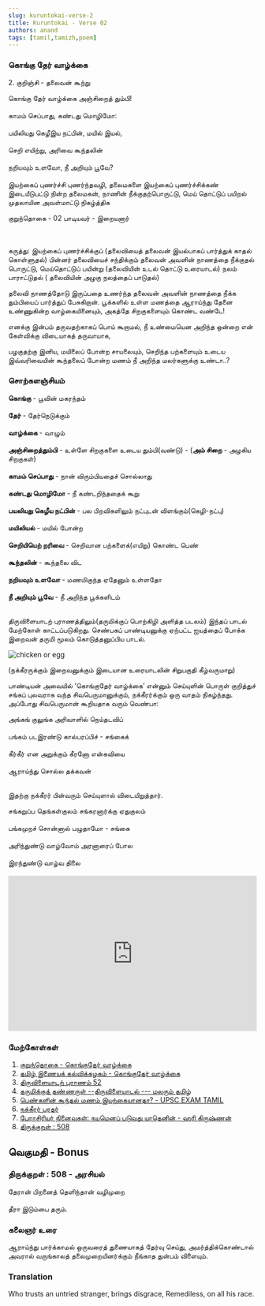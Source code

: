 ```yaml
---
slug: kuruntokai-verse-2
title: Kuruntokai - Verse 02
authors: anand
tags: [tamil,tamizh,poem]
---
```



### <Highlight color='#800031' highlight='fg' fontWeight='bold'> கொங்கு தேர் வாழ்க்கை </Highlight>

<Highlight color='#004080' highlight='fg' fontWeight='bold'> 2. குறிஞ்சி </Highlight> <Highlight color='#004080' highlight='fg'> - தலைவன் கூற்று </Highlight>

<Highlight color='#006666' highlight='fg' textAlign='center'>
  கொங்கு தேர் வாழ்க்கை அஞ்சிறைத் தும்பி! <br></br>
  காமம் செப்பாது, கண்டது மொழிமோ: <br></br>
  பயிலியது கெழீஇய நட்பின், மயில் இயல், <br></br>
  செறி எயிற்று, அரிவை கூந்தலின் <br></br>
  நறியவும் உளவோ, நீ அறியும் பூவே? <br></br>
</Highlight>

<Highlight color='#531A02' highlight='fg'>
  இயற்கைப் புணர்ச்சி புணர்ந்தவழி, தலைமகளை இயற்கைப் புணர்ச்சிக்கண் இடையீடுபட்டு நின்ற 
  தலைமகன், நாணின் நீக்குதற்பொருட்டு, மெய் தொட்டுப் பயிறல் முதலாயின அவள்மாட்டு நிகழ்த்திக
</Highlight>

<Highlight color='#351C75' highlight='format' textAlign='right'> குறுந்தொகை - 02 </Highlight>
<Highlight color='#351C75' highlight='format' textAlign='right'> பாடியவர் - இறையனார் </Highlight>

<!--truncate-->

<br></br>
<Highlight color='#25c2a0'>கருத்து:</Highlight> இயற்கைப் புணர்ச்சிக்குப் (தலைவியைத் தலைவன் இயல்பாகப் பார்த்துக் காதல் கொள்ளுதல்) பின்னர் தலைவியைச் சந்திக்கும் தலைவன் அவளின் நாணத்தை நீக்குதல் பொருட்டு, மெய்தொட்டுப் பயின்று (தலைவியின் உடல் தொட்டு உரையாடல்) நலம் பாராட்டுதல் ( தலைவியின் அழகு நலத்தைப் பாடுதல்)

தலைவி நாணத்தோடு இருப்பதை உணர்ந்த தலைவன் அவளின் நாணத்தை நீக்க தும்பியைப் பார்த்துப் பேசுகிறான்.
பூக்களில் உள்ள மணத்தை ஆராய்ந்து தேனை உண்ணுகின்ற வாழ்கையினையும், அகத்தே சிறகுகளையும் கொண்ட வண்டே!

எனக்கு இன்பம் தருவதற்காகப் பொய் கூறாமல், நீ உண்மையென அறிந்த ஒன்றை என் கேள்விக்கு விடையாகத் தருவாயாக,

பழகுதற்கு இனிய, மயிலைப் போன்ற சாயலையும், செறிந்த பற்களையும் உடைய இவ்வரிவையின் கூந்தலைப் போன்ற மணம் நீ அறிந்த மலர்களுக்கு உண்டா..?

### சொற்களஞ்சியம்

**கொங்கு** - பூவின் மகரந்தம் <br></br>
**தேர்** - தேர்நெடுக்கும் <br></br>
**வாழ்க்கை** - வாழும் <br></br>
**அஞ்சிறைத்தும்பி** - உள்ளே சிறகுகளை உடைய தும்பி(வண்டு) - (**அம் சிறை** - அழகிய சிறகுகள்) <br></br>
**காமம் செப்பாது** - நான் விரும்பியதைச் சொல்லாது <br></br>
**கண்டது மொழிமோ** - நீ கண்டறிந்ததைக் கூறு <br></br>
**பயலியது கெழீய நட்பின்** - பல பிறவிகளிலும் நட்புடன் விளங்கும்(கெழி-நட்பு) <br></br>
**மயிலியல்** - மயில் போன்ற <br></br>
**செறியியெற் றரிவை** - செறிவான பற்களைக்(எயிறு) கொண்ட பெண் <br></br>
**கூந்தலின்** - கூந்தலை விட <br></br>
**நறியவும் உளவோ** - மணமிகுந்த ஏதேனும் உள்ளதோ <br></br>
**நீ அறியும் பூவே** - நீ அறிந்த பூக்களிடம் <br></br>

திருவிளையாடற் புராணத்திலும்(<Highlight color='#25c2a0' highlight='fg'>தருமிக்குப் பொற்கிழி அளித்த படலம்</Highlight>) இந்தப் பாடல் மேற்கோள் காட்டப்படுகிறது. செண்பகப் பாண்டியனுக்கு ஏற்பட்ட ஐயத்தைப் போக்க இறைவன் தருமி மூலம் கொடுத்தனுப்பிய பாடல்.

![chicken or egg](./smell-in-girls-hair.jpg)

(நக்கீரருக்கும் இறைவனுக்கும் இடையான உரையாடலின் சிறுபகுதி  கீழ்வருமாறு)

பாண்டியன் அவையில் ‘கொங்குதேர் வாழ்க்கை’ என்னும் செய்யுளின் பொருள் குறித்துச் சங்கப் புலவராக வந்த சிவபெருமானுக்கும், நக்கீரர்க்கும் ஒரு வாதம் நிகழ்ந்தது. அப்போது சிவபெருமான் கூறியதாக வரும் வெண்பா:

<Highlight color='#006666' highlight='fg' textAlign='center'>
  அங்கங் குலுங்க அரிவாளில் நெய்தடவிப் <br></br>
  பங்கம் படஇரண்டு கால்பரப்பிச் - சங்கைக் <br></br>
  கீர்கீர் என அறுக்கும் கீரனோ என்கவியை <br></br>
  ஆராய்ந்து சொல்ல தக்கவன் <br></br>
</Highlight>

இதற்கு நக்கீரர் பின்வரும் செய்யுளால் விடையிறுத்தார்.

<Highlight color='#006666' highlight='fg' textAlign='center'>
  சங்கறுப்ப தெங்கள்குலம் சங்கரனார்க்கு ஏதுகுலம் <br></br>
  பங்கமுறச் சொன்னால் பழுதாமோ - சங்கை <br></br>
  அரிந்துண்டு வாழ்வோம் அரனாரைப் போல <br></br>
  இரந்துண்டு வாழ்வ திலை <br></br>
</Highlight>

<iframe width="100%" height="315" 
  src="https://www.youtube.com/embed/_Bd_9aan9_4?si=g5tuA1gR55lVBvIV&amp;start=281" 
  title="YouTube video player" frameborder="0" 
  allow="accelerometer; autoplay; clipboard-write; encrypted-media; gyroscope; picture-in-picture; web-share" 
  allowfullscreen
  >
</iframe>

### மேற்கோள்கள்

1. [குறுந்தொகை - கொங்குதேர் வாழ்க்கை](https://rampsychiatrist.blogspot.com/2011/03/blog-post_10.html)
2. [தமிழ் இணையக் கல்விக்கழகம் - கொங்குதேர் வாழ்க்கை](https://www.tamilvu.org/ta/library-l1220-html-l12206g5-122848)
3. [திருவிளையாடற் புராணம் 52](https://ta.wikisource.org/wiki/%E0%AE%A4%E0%AE%BF%E0%AE%B0%E0%AF%81%E0%AE%B5%E0%AE%BF%E0%AE%B3%E0%AF%88%E0%AE%AF%E0%AE%BE%E0%AE%9F%E0%AE%B1%E0%AF%8D_%E0%AE%AA%E0%AF%81%E0%AE%B0%E0%AE%BE%E0%AE%A3%E0%AE%AE%E0%AF%8D/52)
4. [தருமிக்குத் தண்ணருள் --திருவிளையாடல் --- மலரும் தமிழ்](https://eluthu.com/kavithai/287376.html)
5. [பெண்களின் கூந்தல் மணம் இயற்கையானதா? - UPSC EXAM TAMIL](https://www.gunathamizh.com/2010/01/blog-post_24.html)
6. [நக்கீரர் பரதர்](https://bharathar.blogspot.com/2006/)
7. [பேராசிரியர் நினைவுகள்: நயமெனப் படுவது யாதெனின் - ஹரி கிருஷ்ணன்](http://www.tamilonline.com/thendral/article.aspx?aid=6481)
8. [திருக்குறள் : 508](https://www.valaitamil.com/theraan-piranaith-thelindhaan-vazhimurai-theeraa-itumpai-tharum-kural-508.html)

## வெகுமதி - Bonus
### திருக்குறள் : 508  - அரசியல்

<Highlight color='#006666' highlight='fg' textAlign='left'>
  தேரான் பிறனைத் தெளிந்தான் வழிமுறை<br></br>
  தீரா இடும்பை தரும்.
</Highlight>

### கலைஞர் உரை

ஆராய்ந்து   பார்க்காமல்    ஒருவரைத்  துணையாகத் தேர்வு செய்து,
அமர்த்திக்கொண்டால் அவரால் வருங்காலத் தலைமுறையினர்க்கும் நீங்காத
துன்பம் விளையும்.

### Translation

Who trusts an untried stranger, brings disgrace, 
Remediless, on all his race.